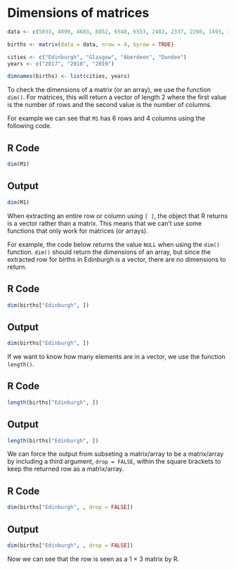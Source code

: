 # Dimensions of matrices {#sec-dim}

```r
data <- c(5033, 4899, 4683, 6852, 6548, 6553, 2402, 2337, 2260, 1493, 1488, 1417)

births <- matrix(data = data, nrow = 4, byrow = TRUE)

cities <- c("Edinburgh", "Glasgow", "Aberdeen", "Dundee")
years <- c("2017", "2018", "2019")

dimnames(births) <- list(cities, years)
```

<!-- dimensions of matrices -->

To check the dimensions of a matrix (or an array), we use the function `dim()`. For matrices, this will return a vector of length 2 where the first value is the number of rows and the second value is the number of columns.

For example we can see that `M1` has 6 rows and 4 columns using the following code.

::: panel-tabset
## R Code

```r
dim(M1)
```

## Output

```r
dim(M1)
```
:::

<!-- avoid dimension reduction with drop=FALSE -->

When extracting an entire row or column using `[ ]`, the object that R returns is a vector rather than a matrix. This means that we can't use some functions that only work for matrices (or arrays).

For example, the code below returns the value `NULL` when using the `dim()` function. `dim()` should return the dimensions of an array, but since the extracted row for births in Edinburgh is a vector, there are no dimensions to return.

::: panel-tabset
## R Code

```r
dim(births["Edinburgh", ])
```

## Output

```r
dim(births["Edinburgh", ])
```
:::

If we want to know how many elements are in a vector, we use the function `length()`.

::: panel-tabset
## R Code

```r
length(births["Edinburgh", ])
```

## Output

```r
length(births["Edinburgh", ])
```
:::

We can force the output from subseting a matrix/array to be a matrix/array by including a third argument, `drop = FALSE`, within the square brackets to keep the returned row as a matrix/array.

::: panel-tabset
## R Code

```r
dim(births["Edinburgh", , drop = FALSE])
```

## Output

```r
dim(births["Edinburgh", , drop = FALSE])
```
:::

Now we can see that the row is seen as a 1 $\times$ 3 matrix by R.
